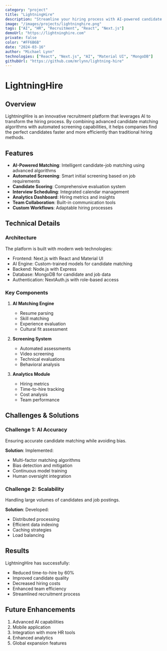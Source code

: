```yaml
---
category: "project"
title: "LightningHire"
description: "Streamline your hiring process with AI-powered candidate matching and automated screening."
image: "/images/projects/lightninghire.png"
tags: ["AI", "HR", "Recruitment", "React", "Next.js"]
demoUrl: "https://lightninghire.com"
private: false
color: "#FF6B6B"
date: "2024-03-16"
author: "Michael Lynn"
technologies: ["React", "Next.js", "AI", "Material UI", "MongoDB"]
githubUrl: "https://github.com/mrlynn/lightning-hire"
---
```


# LightningHire

## Overview
LightningHire is an innovative recruitment platform that leverages AI to transform the hiring process. By combining advanced candidate matching algorithms with automated screening capabilities, it helps companies find the perfect candidates faster and more efficiently than traditional hiring methods.

## Features
- **AI-Powered Matching**: Intelligent candidate-job matching using advanced algorithms
- **Automated Screening**: Smart initial screening based on job requirements
- **Candidate Scoring**: Comprehensive evaluation system
- **Interview Scheduling**: Integrated calendar management
- **Analytics Dashboard**: Hiring metrics and insights
- **Team Collaboration**: Built-in communication tools
- **Custom Workflows**: Adaptable hiring processes

## Technical Details

### Architecture
The platform is built with modern web technologies:
- Frontend: Next.js with React and Material UI
- AI Engine: Custom-trained models for candidate matching
- Backend: Node.js with Express
- Database: MongoDB for candidate and job data
- Authentication: NextAuth.js with role-based access

### Key Components
1. **AI Matching Engine**
   - Resume parsing
   - Skill matching
   - Experience evaluation
   - Cultural fit assessment

2. **Screening System**
   - Automated assessments
   - Video screening
   - Technical evaluations
   - Behavioral analysis

3. **Analytics Module**
   - Hiring metrics
   - Time-to-hire tracking
   - Cost analysis
   - Team performance

## Challenges & Solutions

### Challenge 1: AI Accuracy
Ensuring accurate candidate matching while avoiding bias.

**Solution**: Implemented:
- Multi-factor matching algorithms
- Bias detection and mitigation
- Continuous model training
- Human oversight integration

### Challenge 2: Scalability
Handling large volumes of candidates and job postings.

**Solution**: Developed:
- Distributed processing
- Efficient data indexing
- Caching strategies
- Load balancing

## Results
LightningHire has successfully:
- Reduced time-to-hire by 60%
- Improved candidate quality
- Decreased hiring costs
- Enhanced team efficiency
- Streamlined recruitment process

## Future Enhancements
1. Advanced AI capabilities
2. Mobile application
3. Integration with more HR tools
4. Enhanced analytics
5. Global expansion features 